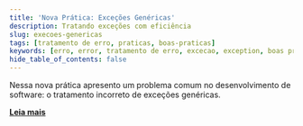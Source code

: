 ```yaml
---
title: 'Nova Prática: Exceções Genéricas'
description: Tratando exceções com eficiência
slug: execoes-genericas
tags: [tratamento de erro, praticas, boas-praticas]
keywords: [erro, error, tratamento de erro, excecao, exception, boas praticas]
hide_table_of_contents: false
---
```


Nessa nova prática apresento um problema comum no desenvolvimento de software: o tratamento incorreto de exceções genéricas.
 
[**Leia mais**](/docs/praticas/tratamento-de-erro/excecoes-genericas)


